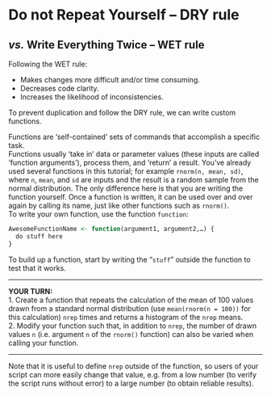 # **D**o not **R**epeat **Y**ourself – DRY rule

## *vs.* **W**rite **E**verything **T**wice – WET rule

Following the WET rule:  

* Makes changes more difficult and/or time consuming.  
* Decreases code clarity.  
* Increases the likelihood of inconsistencies.  

To prevent duplication and follow the DRY rule, we can write custom functions.  

Functions are 'self-contained' sets of commands that accomplish a specific task.   
Functions usually 'take in' data or parameter values (these inputs are called 'function arguments'), process them, and 'return' a result. 
You've already used several functions in this tutorial; for example `rnorm(n, mean, sd)`, where `n`, `mean`, and `sd` are inputs and the result is a random sample from the normal distribution. 
The only difference here is that you are writing the function yourself. 
Once a function is written, it can be used over and over again by calling its name, just like other functions such as `rnorm()`.  
To write your own function, use the function `function`:

```r
AwesomeFunctionName <- function(argument1, argument2,…) {  
  do stuff here  
}
```

To build up a function, start by writing the "`stuff`" outside the function to test that it works.

***

**YOUR TURN:**  
1. Create a function that repeats the calculation of the mean of 100 values drawn from a standard normal distribution (use `mean(rnorm(n = 100))` for this calculation) `nrep` times and returns a histogram of the `nrep` means.  
2. Modify your function such that, in addition to `nrep`, the number of drawn values `n` (i.e. argument `n` of the `rnorm()` function) can also be varied when calling your function. 


***

Note that it is useful to define `nrep` outside of the function, so users of your script can more easily change that value, e.g. from a low number (to verify the script runs without error) to a large number (to obtain reliable results).  

